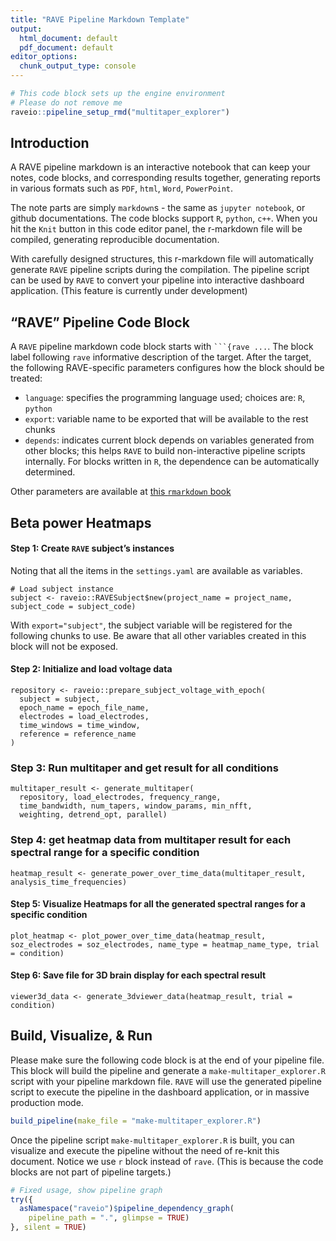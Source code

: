 ```yaml
---
title: "RAVE Pipeline Markdown Template"
output:
  html_document: default
  pdf_document: default
editor_options: 
  chunk_output_type: console
---
```


```r
# This code block sets up the engine environment
# Please do not remove me
raveio::pipeline_setup_rmd("multitaper_explorer")
```

## Introduction

A RAVE pipeline markdown is an interactive notebook that can keep your notes, code blocks, and corresponding results together, generating reports in various formats such as `PDF`, `html`, `Word`, `PowerPoint`. 

The note parts are simply `markdown`s - the same as `jupyter notebook`, or github documentations. The code blocks support `R`, `python`, `c++`. When you hit the `Knit` button in this code editor panel, the r-markdown file will be compiled, generating reproducible documentation.

With carefully designed structures, this r-markdown file will automatically generate `RAVE` pipeline scripts during the compilation. The pipeline script can be used by `RAVE` to convert your pipeline into interactive dashboard application. (This feature is currently under development)

## "RAVE" Pipeline Code Block

A `RAVE` pipeline markdown code block starts with ` ```{rave ... `. The block label following `rave` informative description of the target. After the target, the following RAVE-specific parameters configures how the block should be treated:

* `language`: specifies the programming language used; choices are: `R`, `python`
* `export`: variable name to be exported that will be available to the rest chunks
* `depends`: indicates current block depends on variables generated from other blocks; this helps `RAVE` to build non-interactive pipeline scripts internally. For blocks written in `R`, the dependence can be automatically determined.

Other parameters are available at [this `rmarkdown` book](https://bookdown.org/yihui/rmarkdown/)

## Beta power Heatmaps

#### Step 1: Create `RAVE` subject's instances

Noting that all the items in the `settings.yaml` are available as variables.

```rave
# Load subject instance
subject <- raveio::RAVESubject$new(project_name = project_name, subject_code = subject_code)
```

With `export="subject"`, the subject variable will be registered for the following chunks to use. Be aware that all other variables created in this block will not be exposed.

#### Step 2: Initialize and load voltage data

```rave
repository <- raveio::prepare_subject_voltage_with_epoch(
  subject = subject,
  epoch_name = epoch_file_name,
  electrodes = load_electrodes,
  time_windows = time_window,
  reference = reference_name
)
```

### Step 3: Run multitaper and get result for all conditions
```rave
multitaper_result <- generate_multitaper(
  repository, load_electrodes, frequency_range,
  time_bandwidth, num_tapers, window_params, min_nfft,
  weighting, detrend_opt, parallel)
```
  
### Step 4: get heatmap data from multitaper result for each spectral range for a specific condition
```rave
heatmap_result <- generate_power_over_time_data(multitaper_result, analysis_time_frequencies) 
```
  
#### Step 5: Visualize Heatmaps for all the generated spectral ranges for a specific condition
```rave
plot_heatmap <- plot_power_over_time_data(heatmap_result, soz_electrodes = soz_electrodes, name_type = heatmap_name_type, trial = condition)
```

#### Step 6: Save file for 3D brain display for each spectral result
```rave
viewer3d_data <- generate_3dviewer_data(heatmap_result, trial = condition)
```

## Build, Visualize, & Run

Please make sure the following code block is at the end of your pipeline file. This block will build the pipeline and generate a `make-multitaper_explorer.R` script with your pipeline markdown file. `RAVE` will use the generated pipeline script to execute the pipeline in the dashboard application, or in massive production mode.

```r
build_pipeline(make_file = "make-multitaper_explorer.R")
```


Once the pipeline script `make-multitaper_explorer.R` is built, you can visualize and execute the pipeline without the need of re-knit this document. Notice we use `r` block instead of `rave`. (This is because the code blocks are not part of pipeline targets.)

```r
# Fixed usage, show pipeline graph
try({
  asNamespace("raveio")$pipeline_dependency_graph(
    pipeline_path = ".", glimpse = TRUE)
}, silent = TRUE)
```




